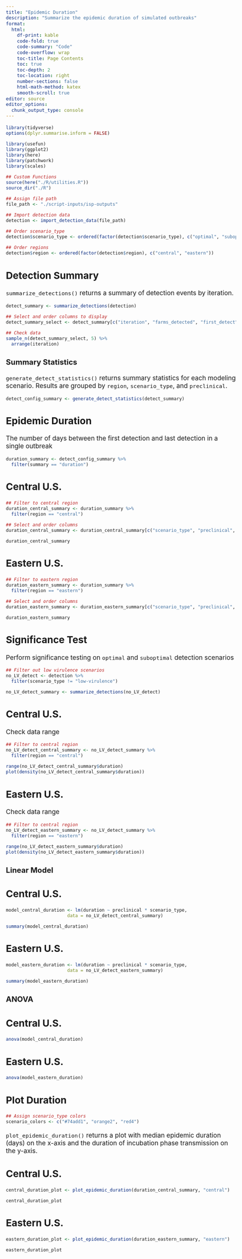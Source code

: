 ```yaml
---
title: "Epidemic Duration"
description: "Summarize the epidemic duration of simulated outbreaks"
format:
  html: 
    df-print: kable
    code-fold: true
    code-summary: "Code"
    code-overflow: wrap
    toc-title: Page Contents
    toc: true
    toc-depth: 2
    toc-location: right
    number-sections: false
    html-math-method: katex
    smooth-scroll: true
editor: source
editor_options: 
  chunk_output_type: console
---
```

```{=html}
<style type="text/css">

body, td {
   font-size: 13pt;
}
code.r{
  font-size: 9pt;
}
pre {
  font-size: 11pt
}
</style>
```

```r
library(tidyverse)
options(dplyr.summarise.inform = FALSE)

library(usefun)
library(ggplot2)
library(here)
library(patchwork)
library(scales)

## Custom Functions
source(here("./R/utilities.R"))
source_dir("./R")

## Assign file path 
file_path <- "./script-inputs/isp-outputs"

## Import detection data
detection <- import_detection_data(file_path)

## Order scenario_type
detection$scenario_type <- ordered(factor(detection$scenario_type), c("optimal", "suboptimal", "low-virulence"))

## Order regions
detection$region <- ordered(factor(detection$region), c("central", "eastern"))
```

## Detection Summary
`summarize_detections()` returns a summary of detection events by iteration.
```r
detect_summary <- summarize_detections(detection)

## Select and order columns to display
detect_summary_select <- detect_summary[c("iteration", "farms_detected", "first_detect", "last_detect", "duration")]

## Check data
sample_n(detect_summary_select, 5) %>%
  arrange(iteration)
```

### Summary Statistics
`generate_detect_statistics()` returns summary statistics for each modeling scenario. Results are grouped by `region`, `scenario_type`, and `preclinical`.
```r
detect_config_summary <- generate_detect_statistics(detect_summary)
```

## Epidemic Duration
The number of days between the first detection and last detection in a single outbreak
```r
duration_summary <- detect_config_summary %>%         
  filter(summary == "duration")
```

::: panel-tabset
## Central U.S.
```r
## Filter to central region
duration_central_summary <- duration_summary %>%
  filter(region == "central")

## Select and order columns
duration_central_summary <- duration_central_summary[c("scenario_type", "preclinical", "mean", "q05", "q25", "q50", "q75", "q95")]

duration_central_summary
```

## Eastern U.S.
```r
## Filter to eastern region
duration_eastern_summary <- duration_summary %>%
  filter(region == "eastern")

## Select and order columns
duration_eastern_summary <- duration_eastern_summary[c("scenario_type", "preclinical", "mean", "q05", "q25", "q50", "q75", "q95")]

duration_eastern_summary
```

:::

## Significance Test
Perform significance testing on `optimal` and `suboptimal` detection scenarios
```r
## Filter out low virulence scenarios
no_LV_detect <- detection %>%
  filter(scenario_type != "low-virulence")

no_LV_detect_summary <- summarize_detections(no_LV_detect)
```

::: panel-tabset
## Central U.S.
Check data range
```r
## Filter to central region
no_LV_detect_central_summary <- no_LV_detect_summary %>%
  filter(region == "central")

range(no_LV_detect_central_summary$duration)
plot(density(no_LV_detect_central_summary$duration))
```

## Eastern U.S.
Check data range
```r
## Filter to central region
no_LV_detect_eastern_summary <- no_LV_detect_summary %>%
  filter(region == "eastern")

range(no_LV_detect_eastern_summary$duration)
plot(density(no_LV_detect_eastern_summary$duration))
```

:::

### Linear Model

::: panel-tabset
## Central U.S.
```r
model_central_duration <- lm(duration ~ preclinical * scenario_type, 
                       data = no_LV_detect_central_summary)

summary(model_central_duration)
```

## Eastern U.S.
```r
model_eastern_duration <- lm(duration ~ preclinical * scenario_type, 
                       data = no_LV_detect_eastern_summary)

summary(model_eastern_duration)
```

:::

### ANOVA

::: panel-tabset
## Central U.S.
```r
anova(model_central_duration)
```

## Eastern U.S.
```r
anova(model_eastern_duration)
```

:::

## Plot Duration
```r
## Assign scenario_type colors
scenario_colors <- c("#74add1", "orange2", "red4") 
```

`plot_epidemic_duration()` returns a plot with median epidemic duration (days) on the x-axis and the duration of incubation phase transmission on the y-axis.

::: panel-tabset
## Central U.S.
```r
central_duration_plot <- plot_epidemic_duration(duration_central_summary, "central")

central_duration_plot
```

## Eastern U.S.
```r
eastern_duration_plot <- plot_epidemic_duration(duration_eastern_summary, "eastern")

eastern_duration_plot
```

:::
